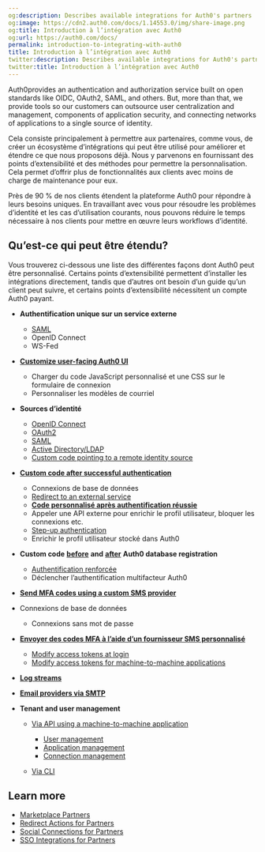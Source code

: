 ```yaml
---
og:description: Describes available integrations for Auth0's partners
og:image: https://cdn2.auth0.com/docs/1.14553.0/img/share-image.png
og:title: Introduction à l’intégration avec Auth0
og:url: https://auth0.com/docs/
permalink: introduction-to-integrating-with-auth0
title: Introduction à l’intégration avec Auth0
twitter:description: Describes available integrations for Auth0's partners
twitter:title: Introduction à l’intégration avec Auth0
---
```


Auth0provides an authentication and authorization service built on open standards like OIDC, OAuth2, <Tooltip tip="Security Assertion Markup Language (SAML): Standardized protocol allowing two parties to exchange authentication information without a password." cta="View Glossary" href="/docs/glossary?term=SAML">SAML</Tooltip>, and others. But, more than that, we provide tools so our customers can outsource user centralization and management, components of application security, and connecting networks of applications to a single source of identity.

Cela consiste principalement à permettre aux partenaires, comme vous, de créer un écosystème d’intégrations qui peut être utilisé pour améliorer et étendre ce que nous proposons déjà. Nous y parvenons en fournissant des points d’extensibilité et des méthodes pour permettre la personnalisation. Cela permet d’offrir plus de fonctionnalités aux clients avec moins de charge de maintenance pour eux.

Près de 90 % de nos clients étendent la plateforme Auth0 pour répondre à leurs besoins uniques. En travaillant avec vous pour résoudre les problèmes d’identité et les cas d’utilisation courants, nous pouvons réduire le temps nécessaire à nos clients pour mettre en œuvre leurs workflows d’identité.

## Qu’est-ce qui peut être étendu?

Vous trouverez ci-dessous une liste des différentes façons dont Auth0 peut être personnalisé. Certains points d’extensibilité permettent d’installer les intégrations directement, tandis que d’autres ont besoin d’un guide qu’un client peut suivre, et certains points d’extensibilité nécessitent un compte Auth0 payant.

* **Authentification unique sur un service externe**

  + [SAML](/docs/customize/integrations/marketplace-partners/sso-integrations-for-partners)
  + OpenID Connect
  + WS-Fed
* [**Customize user-facing Auth0 UI**](/docs/customize)

  + Charger du code JavaScript personnalisé et une CSS sur le formulaire de connexion
  + Personnaliser les modèles de courriel
* **Sources d’identité**

  + [OpenID Connect](/docs/authenticate/identity-providers/enterprise-identity-providers/oidc)
  + [OAuth2](/docs/customize/integrations/marketplace-partners/social-connections-for-partners)
  + [SAML](/docs/authenticate/identity-providers/enterprise-identity-providers/saml)
  + [Active Directory/LDAP](/docs/authenticate/identity-providers/enterprise-identity-providers/active-directory-ldap)
  + [Custom code pointing to a remote identity source](/docs/authenticate/database-connections/custom-db)
* [**Custom code after successful authentication**](/docs/customize/actions/explore-triggers/signup-and-login-triggers/login-trigger)

  + Connexions de base de données
  + [Redirect to an external service](/docs/customize/integrations/marketplace-partners/redirect-actions-for-partners)
  + ****[**Code personnalisé après authentification réussie**](/signup-and-login-triggers/login-trigger)****
  + Appeler une API externe pour enrichir le profil utilisateur, bloquer les connexions etc.
  + [Step-up authentication](/docs/secure/multi-factor-authentication/step-up-authentication)
  + Enrichir le profil utilisateur stocké dans Auth0
* **Custom code** [**before**](/docs/customize/actions/explore-triggers/signup-and-login-triggers/pre-user-registration-trigger) **and** [**after**](/docs/customize/actions/explore-triggers/signup-and-login-triggers/post-user-registration-trigger) **Auth0 database registration**

  + [Authentification renforcée](/mfa/step-up-authentication)
  + Déclencher l’authentification multifacteur Auth0
* [**Send MFA codes using a custom SMS provider**](/docs/customize/actions/explore-triggers/mfa-notifications-trigger)
* Connexions de base de données

  + Connexions sans mot de passe
* ****[**Envoyer des codes MFA à l’aide d’un fournisseur SMS personnalisé**](/actions/explore-triggers/mfa-notifications-trigger)****

  + [Modify access tokens at login](/docs/customize/actions/explore-triggers/signup-and-login-triggers/login-trigger)
  + [Modify access tokens for machine-to-machine applications](/docs/customize/actions/explore-triggers/machine-to-machine-trigger)
* [**Log streams**](/docs/customize/log-streams/custom-log-streams)
* [**Email providers via SMTP**](/docs/customize/email/smtp-email-providers)
* **Tenant and user management**

  + [Via API using a machine-to-machine application](/docs/secure/tokens/access-tokens/management-api-access-tokens)

    - [User management](/docs/manage-users/user-accounts/manage-users-using-the-management-api)
    - [Application management](https://auth0.com/docs/api/management/v2#!/Clients/get_clients)
    - [Connection management](https://auth0.com/docs/api/management/v2#!/Connections/get_connections)
  + [Via CLI](/docs/deploy-monitor/deploy-cli-tool)

## Learn more

* [Marketplace Partners](/docs/customize/integrations/marketplace-partners)
* [Redirect Actions for Partners](/docs/customize/integrations/marketplace-partners/redirect-actions-for-partners)
* [Social Connections for Partners](/docs/customize/integrations/marketplace-partners/social-connections-for-partners)
* [SSO Integrations for Partners](/docs/customize/integrations/marketplace-partners/sso-integrations-for-partners)